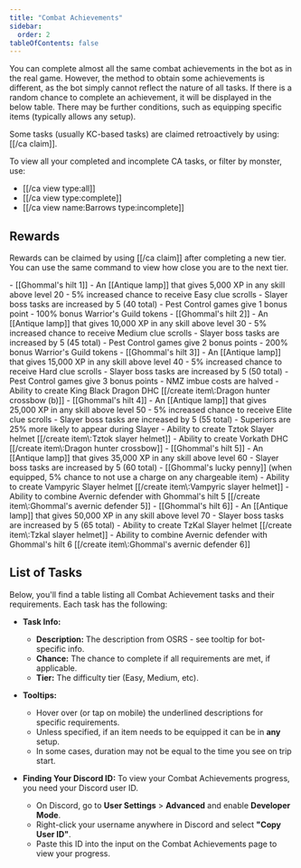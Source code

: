 ```yaml
---
title: "Combat Achievements"
sidebar:
  order: 2
tableOfContents: false
---
```



You can complete almost all the same combat achievements in the bot as in the real game. However, the method to obtain some achievements is different, as the bot simply cannot reflect the nature of all tasks. If there is a random chance to complete an achievement, it will be displayed in the below table. There may be further conditions, such as equipping specific items (typically allows any setup).

Some tasks (usually KC-based tasks) are claimed retroactively by using: [[/ca claim]].

To view all your completed and incomplete CA tasks, or filter by monster, use:

- [[/ca view type\:all]]
- [[/ca view type\:complete]]
- [[/ca view name\:Barrows type\:incomplete]]

## Rewards

Rewards can be claimed by using [[/ca claim]] after completing a new tier. You can use the same command to view how close you are to the next tier.

<Tabs>
  <TabItem label="Easy">
    - [[Ghommal's hilt 1]]
    - An [[Antique lamp]] that gives 5,000 XP in any skill above level 20
    - 5% increased chance to receive Easy clue scrolls
    - Slayer boss tasks are increased by 5 (40 total)
    - Pest Control games give 1 bonus point
    - 100% bonus Warrior's Guild tokens
  </TabItem>

  <TabItem label="Medium">
    - [[Ghommal's hilt 2]]
    - An [[Antique lamp]] that gives 10,000 XP in any skill above level 30
    - 5% increased chance to receive Medium clue scrolls
    - Slayer boss tasks are increased by 5 (45 total)
    - Pest Control games give 2 bonus points
    - 200% bonus Warrior's Guild tokens
  </TabItem>

  <TabItem label="Hard">
    - [[Ghommal's hilt 3]]
    - An [[Antique lamp]] that gives 15,000 XP in any skill above level 40
    - 5% increased chance to receive Hard clue scrolls
    - Slayer boss tasks are increased by 5 (50 total)
    - Pest Control games give 3 bonus points
    - NMZ imbue costs are halved
    - Ability to create King Black Dragon DHC [[/create item\:Dragon hunter crossbow (b)]]
  </TabItem>

  <TabItem label="Elite">
    - [[Ghommal's hilt 4]]
    - An [[Antique lamp]] that gives 25,000 XP in any skill above level 50
    - 5% increased chance to receive Elite clue scrolls
    - Slayer boss tasks are increased by 5 (55 total)
    - Superiors are 25% more likely to appear during Slayer
    - Ability to create Tztok Slayer helmet [[/create item\:Tztok slayer helmet]]
    - Ability to create Vorkath DHC [[/create item\:Dragon hunter crossbow]]
  </TabItem>

  <TabItem label="Master">
    - [[Ghommal's hilt 5]]
    - An [[Antique lamp]] that gives 35,000 XP in any skill above level 60
    - Slayer boss tasks are increased by 5 (60 total)
    - [[Ghommal's lucky penny]] (when equipped, 5% chance to not use a charge on any chargeable item)
    - Ability to create Vampyric Slayer helmet [[/create item\:Vampyric slayer helmet]]
    - Ability to combine Avernic defender with Ghommal's hilt 5 [[/create item\:Ghommal's avernic defender 5]]
  </TabItem>

  <TabItem label="Grandmaster">
    - [[Ghommal's hilt 6]]
    - An [[Antique lamp]] that gives 50,000 XP in any skill above level 70
    - Slayer boss tasks are increased by 5 (65 total)
    - Ability to create TzKal Slayer helmet [[/create item\:Tzkal slayer helmet]]
    - Ability to combine Avernic defender with Ghommal's hilt 6 [[/create item\:Ghommal's avernic defender 6]]
  </TabItem>
</Tabs>


## List of Tasks

Below, you'll find a table listing all Combat Achievement tasks and their requirements. Each task has the following:

- **Task Info:**
  - **Description:** The description from OSRS - see tooltip for bot-specific info.
  - **Chance:** The chance to complete if all requirements are met, if applicable.
  - **Tier:** The difficulty tier (Easy, Medium, etc).

- **Tooltips:**
  - Hover over (or tap on mobile) the underlined descriptions for specific requirements.
  - Unless specified, if an item needs to be equipped it can be in **any** setup.
  - In some cases, duration may not be equal to the time you see on trip start.


- **Finding Your Discord ID:**
  To view your Combat Achievements progress, you need your Discord user ID.
  - On Discord, go to **User Settings** > **Advanced** and enable **Developer Mode**.
  - Right-click your username anywhere in Discord and select **"Copy User ID"**.
  - Paste this ID into the input on the Combat Achievements page to view your progress.

<CombatAchievements client:load />
